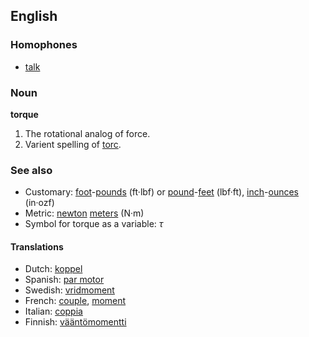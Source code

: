 ==English==

===Homophones===
*[[talk]]

===Noun===
'''torque'''
# The rotational analog of force.
# Varient spelling of [[torc]].

===See also===
*Customary: [[foot]]-[[pound-force|pounds]] (ft·lbf) or [[pound-force|pound]]-[[feet]] (lbf·ft), [[inch]]-[[ounce-force|ounces]] (in·ozf)
*Metric: [[newton]] [[meter]]s (N·m)
*Symbol for torque as a variable:  ''&tau;''

====Translations====
*Dutch: [[koppel]] {{n}}
*Spanish: [[par motor]]
*Swedish: [[vridmoment]]
*French: [[couple]], [[moment]]
*Italian: [[coppia]]
*Finnish: [[vääntömomentti]]